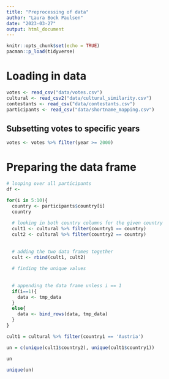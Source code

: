 ```yaml
---
title: "Preprocessing of data"
author: "Laura Bock Paulsen"
date: "2023-03-27"
output: html_document
---
```


```r
knitr::opts_chunk$set(echo = TRUE)
pacman::p_load(tidyverse)
```

# Loading in data

```r
votes <- read_csv("data/votes.csv")
cultural <- read_csv2("data/cultural_similarity.csv")
contestants <- read_csv("data/contestants.csv")
participants <- read_csv("data/shortname_mapping.csv")
```

## Subsetting votes to specific years

```r
votes <- votes %>% filter(year >= 2000) 
```

# Preparing the data frame

```r
# looping over all participants
df <- 

for(i in 5:10){
  country <- participants$country[i]
  country
  
  # looking in both country columns for the given country
  cult1 <- cultural %>% filter(country1 == country)
  cult2 <- cultural %>% filter(country2 == country)
  
  
  # adding the two data frames together
  cult <- rbind(cult1, cult2)
  
  # finding the unique values
  
  
  # appending the data frame unless i == 1
  if(i==1){
    data <- tmp_data
  }
  else{
    data <- bind_rows(data, tmp_data)
  }
}
```


```r
cult1 = cultural %>% filter(country1 == 'Austria')

un = c(unique(cult1$country2), unique(cult1$country1))

un

unique(un)
```

